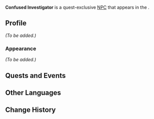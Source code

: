 {{Meta
<!-- Remove this template after adding the missing info -->
|missing_NPC_profile  = yes
<!--
|missing_NPC_idle     = yes
|missing_NPC_dialogue = yes
-->
}}
{{Character Infobox
|type             = Quest NPC
|image            = NPC Confused Investigator.png
|realname         = <!-- Optional, if different from in-game name -->
|deceased         = <!-- Past (for deceased prior to events of the game) or free response -->
|region           = Natlan
|location         = Natlan
|affiliation      = Flower-Feather Clan
|title            = 

|ancestry         = <!-- Clan/family -->
|father           = 
|mother           = 
|spouse           = 
|sibling          = 
|child            = 
|relative         = 

|voiceEN          = 
|voiceCN          = 
|voiceJP          = 
|voiceKR          = 
}}
'''Confused Investigator''' is a quest-exclusive [[NPC]] that appears in the {{Quest|The Night Before the Trial}}.
<!--
==Location==
{{subst:#tag:gallery|
NPC Location {{subst:#titleparts:{{subst:PAGENAME}}}}.png{{subst:!}}{{subst:#titleparts:{{subst:PAGENAME}}}}'s location
NPC Location {{subst:#titleparts:{{subst:PAGENAME}}}} Context.png{{subst:!}}Additional context
}}
-->
==Profile==
<!--Detailed story/lore information goes here.-->
''(To be added.)''

===Appearance===
<!--Keep appearance section short and concise. Limit to 2 paragraphs with 3-4 sentences each.-->
''(To be added.)''

==Quests and Events==
{{Quests and Events}}
<!--
==Idle Quotes==
{{Dialogue Start}}
:{{DIcon|Idle}} {{Tx}}
::{{A|VO {{subst:#titleparts:{{subst:PAGENAME}}}} 01.ogg}} "{{Tx}}"
{{Dialogue End}}

==Dialogue==
{{Dialogue Start}}
:'''{{subst:#titleparts:{{subst:PAGENAME}}}}:''' 
:{{DIcon}}
{{Dialogue End}}

==Event Dialogue==
===Event Name===
{{Dialogue Start}}
:'''{{subst:#titleparts:{{subst:PAGENAME}}}}:'''
{{Dialogue End}}
-->
==Other Languages==
{{Other Languages|default_hidden=1
|en      = Confused Investigator
|zhs     = 迷惑的调查员
|zhs_rm  = Míhuò de Diàocháyuán
|zht     = 迷惑的調查員
|zht_rm  = Míhuò de Diàocháyuán
|ja      = 困惑する調査係
|ja_rm   = Konwaku-suru Chousa-gakari
|ko      = 혼란에 빠진 조사원
|es      = Investigadora confundida
|fr      = Enquêtrice confuse
|ru      = Озадаченный исследователь
|th      = นักสำรวจผู้สับสน
|th_rm   = 
|vi      = Điều Tra Viên Bối Rối
|de      = Verwirrter Ermittler
|id      = Penyelidik yang Bingung
|pt      = Investigador Confuso
|tr      = Kafası Karışık Soruşturmacı
|it      = Investigatrice confusa
}}

==Change History==
{{Change History|5.2}}
<!--
==References==
{{Reflist}}
-->
